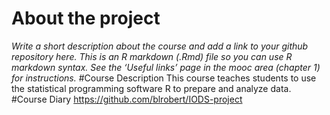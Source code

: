 
# About the project

*Write a short description about the course and add a link to your github repository here. This is an R markdown (.Rmd) file so you can use R markdown syntax. See the 'Useful links' page in the mooc area (chapter 1) for instructions.*
#Course Description
This course teaches students to use the statistical programming software R to prepare and analyze data. 
#Course Diary
<https://github.com/blrobert/IODS-project>
